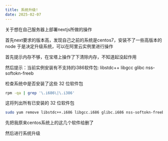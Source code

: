 ```yaml
---
title: 系统升级!
date: 2025-02-07
---
```


关于想在自己服务器上部署nextjs所做的操作

首先next要求的版本高，发现自己之前的系统是centos7，安装不了一些高版本的node
于是决定升级系统，可以在阿里云实例里进行操作

首先提示内存不够，在宝塔上操作了下清除内存，不知道起没起作用

然后提示：当前实例安装有不支持的i386软件包: libstdc++ libgcc glibc nss-softokn-freeb


检查系统中是否安装了这些 32 位软件包
```bash
rpm -qa | grep '\.i686\|\.i386'
```
这将列出所有已安装的 32 位软件包


```bash
sudo yum remove libstdc++.i686 libgcc.i686 glibc.i686 nss-softokn-freebl.i686
```
先把我原来centos系统上的这几个软件给删了

然后进行系统升级

